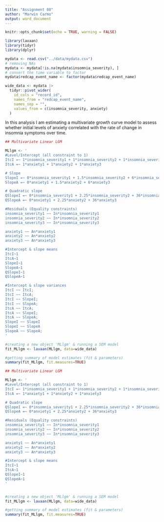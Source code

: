 ```yaml
---
title: "Assignment 08"
author: "Marwin Carmo"
output: word_document
---
```


```r
knitr::opts_chunk$set(echo = TRUE, warning = FALSE)
```

```r
library(lavaan)
library(tidyr)
library(dplyr)
```

```r
mydata <- read.csv("../data/mydata.csv")
# removing NAs
mydata <- mydata[!is.na(mydata$insomnia_severity), ]
# convert the time variable to factor
mydata$redcap_event_name <- factor(mydata$redcap_event_name)

wide_data <- mydata |> 
  tidyr::pivot_wider(
    id_cols = "record_id",
    names_from = "redcap_event_name",
    names_sep = "",
    values_from = c(insomnia_severity, anxiety)
  )

```

In this analysis I am estimating a multivariate growth curve model to assess whether initial levels of anxiety correlated with the rate of change in insomnia symptoms over time.

```r
## Multivariate Linear LGM

MLlgm <- '
#Level/Intercept (all constraint to 1)
ItcI =~ 1*insomnia_severity1 + 1*insomnia_severity2 + 1*insomnia_severity3 
ItcA =~ 1*anxiety1 + 1*anxiety2 + 1*anxiety3

# Slope
SlopeI =~ 0*insomnia_severity1 + 1.5*insomnia_severity2 + 6*insomnia_severity3
SlopeA =~ 0*anxiety1 + 1.5*anxiety2 + 6*anxiety3

# Quadratic slope
QSlopeI =~ 0*insomnia_severity1 + 2.25*insomnia_severity2 + 36*insomnia_severity3
QSlopeA =~ 0*anxiety1 + 2.25*anxiety2 + 36*anxiety3

#Residuals (Equality constraints)
insomnia_severity1 ~~ In*insomnia_severity1
insomnia_severity2 ~~ In*insomnia_severity2
insomnia_severity3 ~~ In*insomnia_severity3

anxiety1 ~~ An*anxiety1
anxiety2 ~~ An*anxiety2
anxiety3 ~~ An*anxiety3

#Intercept & slope means
ItcI~1
ItcA~1
SlopeI~1
SlopeA~1
QSlopeI~1
QSlopeA~1

#Intercept & slope variances
ItcI ~~ ItcI;
ItcI ~~ ItcA;
ItcI ~~ SlopeI;
ItcI ~~ SlopeA;
ItcA ~~ ItcA;
ItcA ~~ SlopeI;
ItcA ~~ SlopeA;
SlopeI ~~ SlopeI
SlopeI ~~ SlopeA
SlopeA ~~ SlopeA;
'

#creating a new object 'MLlgm' & running a SEM model
fit_MLlgm <- lavaan(MLlgm, data=wide_data)

#getting summary of model estimates (fit & parameters)
summary(fit_MLlgm, fit.measures=TRUE)
```
```r

## Multivariate Linear LGM

MLlgm <- '
#Level/Intercept (all constraint to 1)
ItcI =~ 1*insomnia_severity1 + 1*insomnia_severity2 + 1*insomnia_severity3 
ItcA =~ 1*anxiety1 + 1*anxiety2 + 1*anxiety3

# Quadratic slope
QSlopeI =~ 0*insomnia_severity1 + 2.25*insomnia_severity2 + 36*insomnia_severity3
QSlopeA =~ 0*anxiety1 + 2.25*anxiety2 + 36*anxiety3

#Residuals (Equality constraints)
insomnia_severity1 ~~ In*insomnia_severity1
insomnia_severity2 ~~ In*insomnia_severity2
insomnia_severity3 ~~ In*insomnia_severity3

anxiety1 ~~ An*anxiety1
anxiety2 ~~ An*anxiety2
anxiety3 ~~ An*anxiety3

#Intercept & slope means
ItcI~1
ItcA~1
QSlopeI~1
QSlopeA~1
'


#creating a new object 'MLlgm' & running a SEM model
fit_MLlgm <- lavaan(MLlgm, data=wide_data)

#getting summary of model estimates (fit & parameters)
summary(fit_MLlgm, fit.measures=TRUE)
```


